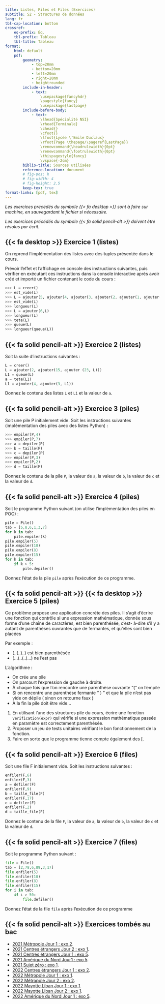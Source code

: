 ```yaml
---
title: Listes, Piles et Files (Exercices)
subtitle: S2 - Structures de données
lang: fr
tbl-cap-location: bottom
crossref: 
    eq-prefix: Éq.
    tbl-prefix: Tableau
    tbl-title: Tableau
format:
    html: default
    pdf: 
        geometry:
            - top=20mm
            - bottom=20mm
            - left=20mm
            - right=20mm
            - heightrounded
        include-in-header:
            - text:
                \usepackage{fancyhdr}
                \pagestyle{fancy}
                \usepackage{lastpage}
        include-before-body:
            - text:
                \lhead{Spécialité NSI} 
                \rhead{Terminale}
                \chead{} 
                \cfoot{}
                \lfoot{Lycée \'Emile Duclaux}
                \rfoot{Page \thepage/\pageref{LastPage}}
                \renewcommand{\headrulewidth}{0pt}
                \renewcommand{\footrulewidth}{0pt}
                \thispagestyle{fancy}
                \vspace{-2cm}
        biblio-title: Sources utilisées
        reference-location: document
        # fig-pos: h
        # fig-width: 4
        # fig-height: 2.5
        keep-tex: true
format-links: [pdf, tex]
---
```


_Les exercices précédés du symbole {{< fa desktop >}} sont à faire sur machine, en sauvegardant le fichier si nécessaire._

_Les exercices précédés du symbole {{< fa solid pencil-alt >}} doivent être résolus par écrit._

## {{< fa desktop >}} Exercice 1 (listes)

On reprend l'implémentation des listes avec des tuples présentée dans le cours.

Prévoir l'effet et l'affichage en console des instructions suivantes, puis vérifier en exécutant ces instructions dans la console interactive après avoir créé et importé un fichier contenant le code du cours :

````python
>>> L = creer()
>>> est_vide(L)
>>> L = ajouter(5, ajouter(4, ajouter(3, ajouter(2, ajouter(1, ajouter(0,()))))))
>>> est_vide(L)
>>> longueur(L)
>>> L = ajouter(6,L)
>>> longueur(L)
>>> tete(L)
>>> queue(L)
>>> longueur(queue(L))
````

## {{< fa solid pencil-alt >}} Exercice 2 (listes)

Soit la suite d'instructions suivantes :

````python
L = creer()
L = ajouter(2, ajouter(15, ajouter (23, L)))
L1 = queue(L)
a = tete(L1)
L1 = ajouter(4, ajouter(3, L1))
````

Donnez le contenu des listes ``L`` et ``L1`` et la valeur de ``a``.

## {{< fa solid pencil-alt >}} Exercice 3 (piles)

Soit une pile P initialement vide. Soit les instructions suivantes (implémentation des piles avec des listes Python) :

````python
>>> empiler(P,4)
>>> empiler(P,7)
>>> a = depiler(P)
>>> b = taille(P)
>>> c = depiler(P)
>>> empiler(P,3)
>>> empiler(P,2)
>>> d = taille(P)
````

Donnez le contenu de la pile ``P``, la valeur de ``a``, la valeur de ``b``, la valeur de ``c`` et la valeur de ``d``.

## {{< fa solid pencil-alt >}} Exercice 4 (piles)

Soit le programme Python suivant (on utilise l'implémentation des piles en POO) :

````python
pile = Pile()
tab = [5,8,6,1,3,7]
for k in tab:
    pile.empiler(k)
pile.empiler(5)
pile.empiler(10)
pile.empiler(8)
pile.empiler(15)
for k in tab:
    if k > 5:
        pile.depiler()
````

Donnez l'état de la pile `pile` après l'exécution de ce programme.

## {{< fa solid pencil-alt >}} {{< fa desktop >}} Exercice 5 (piles)

Ce problème propose une application concrète des piles. Il s'agit d'écrire une fonction qui contrôle si une expression mathématique, donnée sous forme d'une chaîne de caractères, est bien parenthésée, c'est- à-dire s'il y a autant de parenthèses ouvrantes que de fermantes, et qu'elles sont bien placées

Par exemple :

* (..(..)..) est bien parenthésée
* (...(..(..)...) ne l'est pas

L'algorithme :

* On crée une pile
* On parcourt l'expression de gauche à droite.
* À chaque fois que l'on rencontre une parenthèse ouvrante "( " on l'empile
* Si on rencontre une parenthèse fermante " ) " et que la pile n'est pas vide on dépile ( sinon
on retourne faux )
* À la fin la pile doit être vide...

1. En utilisant l'une des structures pile du cours, écrire une fonction ``verification(expr)`` qui vérifie si une expression mathématique passée en paramètre est correctement parenthésée.
2. Proposer un jeu de tests unitaires vérifiant le bon fonctionnement de la fonction.
3. Faire en sorte que le programme tienne compte également des [.

## {{< fa solid pencil-alt >}} Exercice 6 (files)

Soit une file F initialement vide. Soit les instructions suivantes :

````python
enfiler(F,6)
enfiler(F,3)
a = defiler(F)
enfiler(F,9)
b = taille_file(F)
enfiler(F,17)
c = defiler(F)
enfiler(F,2)
d = taille_file(F)
````

Donnez le contenu de la file ``F``, la valeur de ``a``, la valeur de ``b``, la valeur de ``c`` et la valeur de ``d``.

## {{< fa solid pencil-alt >}} Exercice 7 (files)

Soit le programme Python suivant :

````python
file = File()
tab = [2,78,6,89,3,17]
file.enfiler(5)
file.enfiler(10)
file.enfiler(8)
file.enfiler(15)
for i in tab:
    if i > 50:
        file.defiler()
````

Donnez l'état de la file `file` après l'exécution de ce programme

## {{< fa solid pencil-alt >}} Exercices tombés au bac

* [2021 Métropole Jour 1 : exo 2](../annales//2021_Metropole_CL_1.pdf){ target=_blank }.
* [2021 Centres étrangers Jour 2 : exo 1](../annales//2021_CentresEtrangers_2.pdf){ target=_blank }.
* [2021 Centres étrangers Jour 1 : exo 5](../annales//2021_CentresEtrangers_1.pdf){ target=_blank }.
* [2021 Amérique du Nord Jour1 : exo 5](../annales//2021_AmeriqueDuNord_1.pdf){ target=_blank }.
* [2021 Sujet zéro : exo 1](../annales//2021_Sujet_0.pdf){ target=_blank }.
* [2022 Centres étrangers Jour 1 : exo 2](../annales//2022_CentresEtrangers_1.pdf){ target=_blank }.
* [2022 Métropole Jour 1 : exo 1](../annales//2022_Metropole_Jour1.pdf){ target=_blank }.
* [2022 Métropole Jour 2 : exo 2](../annales//2022_Metropole_Jour2.pdf){ target=_blank }.
* [2022 Mayotte Liban Jour 1 : exo 1](../annales//2022_Mayotte_Liban_1.pdf){ target=_blank }.
* [2022 Mayotte Liban Jour 2 : exo 1](../annales//2022_Mayotte_Liban_2.pdf){ target=_blank }.
* [2022 Amérique du Nord Jour 1 : exo 5](../annales//2022_AmeriqueDuNord_1.pdf){ target=_blank }.